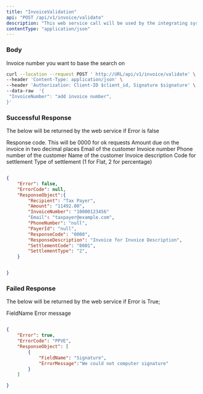 ```yaml
---
title: "InvoiceValidation"
api: "POST /api/v1/invoice/validate"
description: "This web service call will be used by the integrating system to validate the status of an invoice in CBS"
contentType: "application/json"
---
```


### Body 

<ParamField body="InvoiceNumber" type="string" required>
 Invoice number you want to base the search on 
</ParamField>


<RequestExample>


```bash Example Request
curl --location --request POST ' http://URL/api/v1/invoice/validate' \
--header 'Content-Type: application/json' \
--header 'Authorization: Client-ID $client_id, Signature $signature' \
--data-raw  '{
 "InvoiceNumber": "add invoice number", 
}'

```


</RequestExample>


### Successful Response

The below will be returned by the web service if Error is false 

<ResponseField name="ResponseCode" type="string" required>
 Response code. This will be 0000 for ok requests  
</ResponseField>

<ResponseField name="Amount" type="Decimal" required>
 Amount due on the invoice in two decimal places   
</ResponseField>

<ResponseField name="Email" type="string" required>
 Email of the customer   
</ResponseField>


<ResponseField name="InvoiceNumber" type="string" required>
 Invoice number  
</ResponseField>

<ResponseField name="PhoneNumber" type="string" required>
 Phone number of the customer   
</ResponseField>

<ResponseField name="Recipient" type="string" required>
 Name of the customer   
</ResponseField>

<ResponseField name="ResponseDescription" type="string" required>
 Invoice description
</ResponseField>

<ResponseField name="SettlementCode" type="string" required>
 Code for settlement   
</ResponseField>

<ResponseField name="SettlementType" type="string">
 Type of settlement (1 for Flat, 2 for percentage) 
</ResponseField>

<ResponseExample>

```json ResponseExample

{
    "Error": false, 
    "ErrorCode": null,
    "ResponseObject":{
        "Recipient": "Tax Payer", 
        "Amount": "11492.00",
        "InvoiceNumber": "10000123456"
        "Email": "taxpayer@example.com", 
        "PhoneNumber": "null", 
        "PayerId": "null", 
        "ResponseCode": "0000",
        "ResponseDescription": "Invoice for Invoice Description", 
        "SettlementCode": "0001", 
        "SettlementType": "2",
    } 


}

```
</ResponseExample>


### Failed Response 

The below will be returned by the web service if Error is True;

<ResponseField name="FieldName" type="string" required>
  FieldName
</ResponseField>

<ResponseField name="ErrorMessage" type="string" required>
  Error message
</ResponseField>


<ResponseExample>

```json Failed Response 

{
    "Error": true, 
    "ErrorCode": "PPVE",
    "ResponseObject": [
        {
            "FieldName": "Signature",
            "ErrorMessage":"We could not computer signature"
        }
    ]

}


```

</ResponseExample>